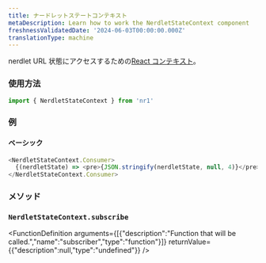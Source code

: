 ```yaml
---
title: ナードレットステートコンテキスト
metaDescription: Learn how to work the NerdletStateContext component
freshnessValidatedDate: '2024-06-03T00:00:00.000Z'
translationType: machine
---
```


nerdlet URL 状態にアクセスするための[React コンテキスト](https://reactjs.org/docs/context.html#when-to-use-context)。

### 使用方法

```js
import { NerdletStateContext } from 'nr1'
```

### 例

#### ベーシック

```js
<NerdletStateContext.Consumer>
  {(nerdletState) => <pre>{JSON.stringify(nerdletState, null, 4)}</pre>}
</NerdletStateContext.Consumer>
```

### メソッド

### `NerdletStateContext.subscribe`

<FunctionDefinition
  arguments={[{"description":"Function that will be called.","name":"subscriber","type":"function"}]}
  returnValue={{"description":null,"type":"undefined"}}
/>